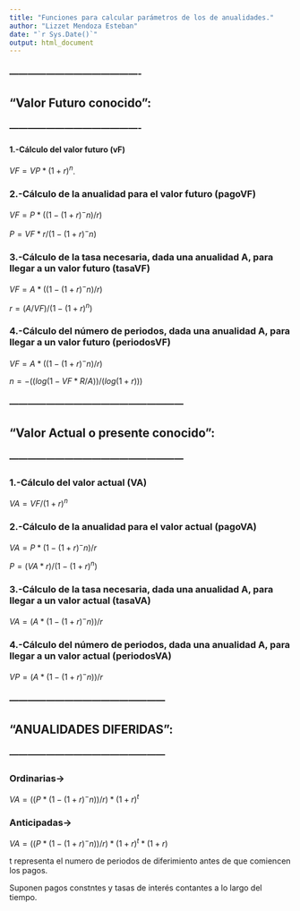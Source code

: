 ```yaml
---
title: "Funciones para calcular parámetros de los de anualidades."
author: "Lizzet Mendoza Esteban"
date: "`r Sys.Date()`"
output: html_document
---
```


### -------------------------------------------
## "Valor Futuro conocido":
### -------------------------------------------

#### 1.-Cálculo del valor futuro (vF)

$VF=VP*(1+r)^n$. 


### 2.-Cálculo de la anualidad para el valor futuro (pagoVF)

$VF=P*((1-(1+r)^-n)/r)$

$P=VF*r/(1-(1+r)^-n)$


### 3.-Cálculo de la tasa necesaria, dada una anualidad A, para llegar a un valor futuro (tasaVF)

$VF=A*((1-(1+r)^-n)/r)$

$r=(A/VF)/(1-(1+r)^n)$


### 4.-Cálculo del número de periodos, dada una anualidad A, para llegar a un valor futuro (periodosVF)

$VF=A*((1-(1+r)^-n)/r)$

$n=-((log (1-VF*R/A))/(log(1+r)))$


### ---------------------------------------------------------
## "Valor Actual o presente conocido":
### ---------------------------------------------------------
### 1.-Cálculo del valor actual (VA)

$VA=VF/(1+r)^n$

### 2.-Cálculo de la anualidad para el valor actual (pagoVA)

$VA=P*(1-(1+r)^-n)/r$

$P=(VA*r)/(1-(1+r)^n)$

### 3.-Cálculo de la tasa necesaria, dada una anualidad A, para llegar a un valor actual (tasaVA)

$VA=(A*(1-(1+r)^-n))/r$

### 4.-Cálculo del número de periodos, dada una anualidad A, para llegar a un valor actual (periodosVA)

$VP=(A*(1-(1+r)^-n))/r$


### ---------------------------------------------------
## "ANUALIDADES DIFERIDAS":
### ---------------------------------------------------


### Ordinarias->
$VA=((P*(1-(1+r)^-n))/r)*(1+r)^t$


### Anticipadas->
$VA=((P*(1-(1+r)^-n))/r)*(1+r)^t*(1+r)$

t representa el numero de periodos de diferimiento antes de que comiencen los pagos.

Suponen  pagos constntes y tasas de interés contantes a lo largo del tiempo.
```r

```



```r

```

